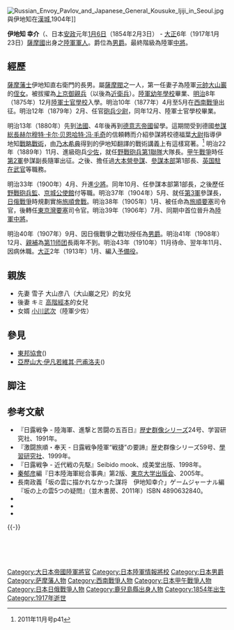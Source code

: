 {{Infobox military person
|name= 伊地知 幸介
|native_name=伊地知 幸介
|native_name_lang=jpn
|birth_date={{birth date|1854|12|25|df=y}}
|death_date={{Death date and age|1917|02|23|1854|12|25}}
|birth_place=日本[[薩摩藩|薩摩藩]]
|death_place= 
|image=[[File:Ijichi_Kosuke.jpg|File:Ijichi Kosuke.jpg]]
|image_size=150
|caption= 伊地知 幸介
|nickname=
|allegiance=[[File:Flag_of_Japan.svg|20px]][[大日本帝国|大日本帝国]]
|branch=[[File:War_flag_of_the_Imperial_Japanese_Army.svg|20px]][[大日本帝國陸軍|大日本帝國陸軍]]
|serviceyears=1880年-1913年
|rank=[[中將|中將]]
|commands=
|unit=
|battles= [[日俄战争|日俄战争]]
|awards=
|family=
|laterwork=
}}
[[File:Russian_Envoy_Pavlov_and_Japanese_General_Kousuke_Ijiji_in_Seoul.jpg|right]]與伊地知在[[首爾|漢城]],1904年]]

'''伊地知 幸介'''（{{lang|ja|'''いぢち こうすけ'''}}、日本[[安政|安政]]元年[[正月初六|1月6日]]（1854年2月3日） - [[大正|大正]]6年（1917年1月23日）[[薩摩國|薩摩國]]出身之[[大日本帝國陸軍|陸軍]][[軍人|軍人]]。爵位為[[男爵|男爵]]。最終階級為陸軍[[中將|中將]]。

==經歷==
[[薩摩藩|薩摩藩士]]伊地知直右衛門的長男。屬[[藩閥|薩摩閥]]之一人，第一任妻子為陸軍[[元帥|元帥]][[大山巖|大山巖]]的[[侄女|侄女]]。被拔擢為[[東京|上京]][[御親兵|御親兵]]（以後為[[近衛師團|近衛兵]]）。[[陸軍幼年學校|陸軍幼年學校]]畢業、[[明治|明治]]8年（1875年）12月[[陆军士官学校_(日本)|陸軍士官學校]]入學。明治10年（1877年）4月至5月在[[西南戰爭|西南戰爭]]出征。明治12年（1879年）2月、任官[[砲兵|砲兵]][[少尉|少尉]]，同年12月、陸軍士官學校畢業。

明治13年（1880年）先到[[法國|法國]]、4年後再到[[德意志帝國|德意志帝國]]留學。這期間受到德國[[总参谋部|参謀総長]][[赫尔穆特·卡尔·贝恩哈特·冯·毛奇|赫尔穆特·卡尔·贝恩哈特·冯·毛奇]]的信頼轉而介紹參謀將校德福葉[[大尉|大尉]]指導伊地知[[戰略|戰略]][[戰術|戰術]]，由[[乃木希典|乃木希典]]得到的伊地知翻譯的戰術講義上有這樣寫著。<ref>{{link-ja|歷史街道|歴史街道}}2011年11月号p41</ref> 明治22年（1889年）11月、進級砲兵[[少佐|少佐]]，就任[[野戰砲兵第1聯隊|野戰砲兵第1聯隊]]大隊長。[[甲午戰爭|甲午戰爭]]時任[[第2軍_(日本軍)|第2軍]]參謀副長隨軍出征。之後、擔任過[[大本營_(大日本帝國)|大本營]][[參謀|參謀]]、[[参谋本部_(大日本帝国)|參謀本部]]第1部長、[[英国|英国]][[武官|駐在武官]]等職務。

明治33年（1900年）4月、升進[[少將|少將]]。同年10月、任參謀本部第1部長，之後歷任[[野戰砲兵監|野戰砲兵監]]、[[京城府|京城]][[外交代表機構|公使館]]付等職。明治37年（1904年）5月、就任[[第3軍_(日本陸軍)|第3軍]]參謀長，[[日俄戰爭|日俄戰爭]]時規劃實施[[旅順會戰|旅順會戰]]。明治38年（1905年）1月、被任命為[[旅順要塞|旅順要塞]]司令官，後轉任[[東京灣要塞|東京灣要塞]]司令官。明治39年（1906年）7月、同期中首位晉升為[[中將|陸軍中將]]。

明治40年（1907年）9月、因日俄戰爭之戰功授任為[[男爵|男爵]]。明治41年（1908年）12月、[[親任官|親補]]為[[第11师团|第11师团]]長兩年不到。明治43年（1910年）11月待命、翌年年11月、因病休職。[[大正|大正]]2年（1913年）1月、編入[[後備軍事動員|予備役]]。

== 親族 ==
*先妻 雪子 大山彦八（大山巌之兄）的女兒
*後妻 キミ [[高階經本|高階經本]]的女兒
*女婿 [[小川武次|小川武次]]（陸軍少佐）

==參見==
*[[東邦協會|東邦協會]]({{link-ja|東邦協会|東邦協会}})
*[[亞歷山大·伊凡若維其·巴甫洛夫|亞歷山大·伊凡若維其·巴甫洛夫]]({{lang|ru|{{link-ru|Павлов, Александр Иванович (дипломат)|Павлов, Александр Иванович (дипломат)}}}})

== 脚注 ==
{{reflist}}

==参考文献==
{{refbegin|2}}
{{commons category|Ijichi Kōsuke}}
*『日露戦争 - 陸海軍、進撃と苦闘の五百日』[[歴史群像|歴史群像]]シリーズ24号、学習研究社、1991年。
*『激闘旅順・奉天 - 日露戦争陸軍“戦捷”の要諦』歴史群像シリーズ59号、[[學習研究社|學習研究社]]、1999年。
*『日露戦争 - 近代戦の先駆』Seibido mook、成美堂出版、1998年。
*[[秦郁彦|秦郁彦]]編『日本陸海軍総合事典』第2版、[[東京大学出版会|東京大学出版会]]、2005年。
* 長南政義「坂の雲に描かれなかった謀将　伊地知幸介」ゲームジャーナル編『坂の上の雲5つの疑問』（並木書房、2011年）ISBN 4890632840。
*{{cite book
 | last = Connaughton 
 | first = Richard
 | year = 1988
 | title = The War of the Rising Sun and the Tumbling Bear - A Military History of the Russo-Japanese War 1904-5
 | publisher = Cassell
 | location = London
 | isbn = 0-415-00906-5
}}
*{{cite book
 | last = Dupuy 
 | first = Trevor N. 
 | year = 1992
 | title = Encyclopedia of Military Biography 
 | url = https://archive.org/details/encyclopediaofmi0000dupu
 | publisher = I B Tauris & Co Ltd 
 | location = 
 | isbn = 1-85043-569-3
}}
*{{cite book
 | last = Jukes
 | first = Geoffrey
 | year = 2002
 | title = The Russo-Japanese War 1904-1905
 | url = https://archive.org/details/russojapanesewar00juke_0
 | publisher = Osprey Publishing 
 | location = 
 | isbn = 1-84176-446-9
}}
{{refend}}
{{-}}
{{Start box}}
  {{Succession box
    | title  = {{link-ja|野戰砲兵監|野戦砲兵監}}
    | years  = 第4代：1902年5月5日 - 1903年1月22日
    | before = [[柴野義廣|柴野義廣]]
    | after  = [[豐島陽藏|豐島陽藏]]
  }}
  {{Succession box
    | title  = [[旅順要塞|旅順要塞]]司令官
    | years  = 初代：1905年1月9日 - 1907年4月1日
    | before = -
    | after  = [[税所篤文|税所篤文]]
  }}
  {{Succession box
    | title  = {{link-ja|東京灣要塞|東京湾要塞}}司令官
    | years  = 第10代：1907年4月16日 - 1908年12月21日
    | before = [[多田保房|多田保房]]
    | after  = [[內山小二郎|內山小二郎]]
  }}
  {{Succession box
    | title  = [[第11师团|第11师团]]長
    | years  = 第6代：1908年12月21日 - 1910年11月30日
    | before = [[土屋光春|土屋光春]]
    | after  = [[依田廣太郎|依田廣太郎]]
  }}
{{End box}}

{{DEFAULTSORT:Ijichi}}
[[Category:大日本帝國陸軍將官|Category:大日本帝國陸軍將官]]
[[Category:日本陸軍情報將校|Category:日本陸軍情報將校]]
[[Category:日本男爵|Category:日本男爵]]
[[Category:萨摩藩人物|Category:萨摩藩人物]]
[[Category:西南戰爭人物|Category:西南戰爭人物]]
[[Category:日本甲午戰爭人物|Category:日本甲午戰爭人物]]
[[Category:日本日俄戰爭人物|Category:日本日俄戰爭人物]]
[[Category:鹿兒島縣出身人物|Category:鹿兒島縣出身人物]]
[[Category:1854年出生|Category:1854年出生]]
[[Category:1917年逝世|Category:1917年逝世]]